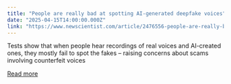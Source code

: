 ```yaml
---
title: "People are really bad at spotting AI-generated deepfake voices"
date: "2025-04-15T14:00:00.000Z"
link: "https://www.newscientist.com/article/2476556-people-are-really-bad-at-spotting-ai-generated-deepfake-voices/?utm_campaign=RSS%7CNSNS&utm_source=NSNS&utm_medium=RSS&utm_content=technology"
---
```


Tests show that when people hear recordings of real voices and AI-created ones, they mostly fail to spot the fakes – raising concerns about scams involving counterfeit voices

[Read more](https://www.newscientist.com/article/2476556-people-are-really-bad-at-spotting-ai-generated-deepfake-voices/?utm_campaign=RSS%7CNSNS&utm_source=NSNS&utm_medium=RSS&utm_content=technology)
